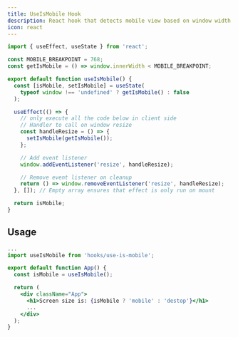 ```yaml
---
title: UseIsMobile Hook
description: React hook that detects mobile view based on window width breakpoint
icon: react
---
```


```jsx title="hooks/use-is-mobile.jsx"
import { useEffect, useState } from 'react';

const MOBILE_BREAKPOINT = 768;
const getIsMobile = () => window.innerWidth < MOBILE_BREAKPOINT;

export default function useIsMobile() {
  const [isMobile, setIsMobile] = useState(
    typeof window !== 'undefined' ? getIsMobile() : false
  );

  useEffect(() => {
    // only execute all the code below in client side
    // Handler to call on window resize
    const handleResize = () => {
      setIsMobile(getIsMobile());
    };

    // Add event listener
    window.addEventListener('resize', handleResize);

    // Remove event listener on cleanup
    return () => window.removeEventListener('resize', handleResize);
  }, []); // Empty array ensures that effect is only run on mount

  return isMobile;
}
```

## Usage

```jsx {2,5} /isMobile/
...
import useIsMobile from 'hooks/use-is-mobile';

export default function App() {
  const isMobile = useIsMobile();

  return (
    <div className="App">
      <h1>Screen size is: {isMobile ? 'mobile' : 'destop'}</h1>
      ...
    </div>
  );
}
```

